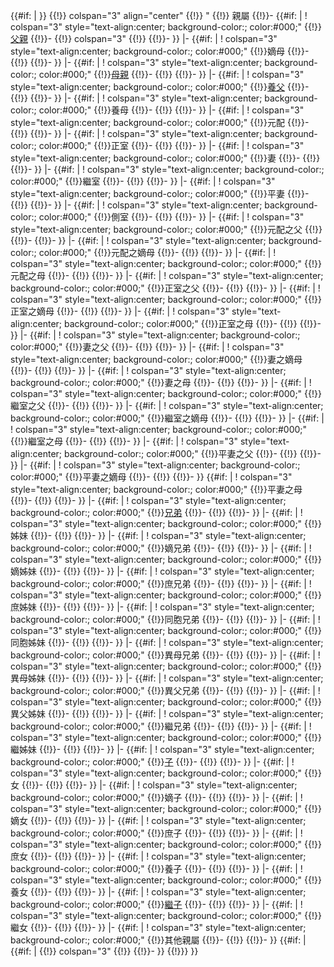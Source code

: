 {{#if:{{{父親|}}} {{{嫡母|}}} {{{母親|}}} {{{元配|}}} {{{正室|}}} {{{妻|}}} {{{繼室|}}} {{{平妻|}}} {{{側室|}}} {{{元配之父|}}} {{{元配之嫡母|}}} {{{元配之母|}}} {{{正室之父|}}}  {{{正室之嫡母|}}} {{{正室之母|}}} {{{妻之父|}}} {{{妻之嫡母|}}} {{{妻之母|}}} {{{繼室之父|}}} {{{繼室之嫡母|}}} {{{繼室之母|}}} {{{平妻之父|}}}  {{{平妻之嫡母|}}} {{{平妻之母|}}} {{{兄弟|}}} {{{姊妹|}}} {{{兄弟|}}} {{{姊妹|}}} {{{嫡兄弟|}}} {{{嫡姊妹|}}} {{{同胞兄弟|}}} {{{同胞姊妹|}}} {{{庶兄弟|}}} {{{庶姊妹|}}} {{{異母兄弟|}}} {{{異母姊妹|}}} {{{異父兄弟|}}} {{{異父姊妹|}}} {{{繼兄弟|}}} {{{繼姊妹|}}}|
}}
{{!}} colspan="3" align="center" {{!}}
{{{!}} class="collapsible collapsed" width=100%
! style="background-color:{{{bgcolor|}}}" {{!}} 親屬
{{!}}-
{{#if:{{{父親|}}} |
! colspan="3" style="text-align:center; background-color:{{{bgcolor|}}}; color:#000;" {{!}} [[父親]]
{{!}}-
{{!}} colspan="3" {{!}} {{{父親}}}
{{!}}-
}}
|-
{{#if: {{{嫡母|}}} |
! colspan="3" style="text-align:center; background-color:{{{bgcolor|}}}; color:#000;" {{!}}嫡母
{{!}}-
{{!}}{{{嫡母}}}
{{!}}-
}}
|-
{{#if: {{{母親|}}} |
! colspan="3" style="text-align:center; background-color:{{{bgcolor|}}}; color:#000;" {{!}}[[母親]]
{{!}}-
{{!}} {{{母親}}}
{{!}}-
}}
|-
{{#if: {{{養父|}}} |
! colspan="3" style="text-align:center; background-color:{{{bgcolor|}}}; color:#000;" {{!}}[[收養|養父]]
{{!}}-
{{!}} {{{養父}}}
{{!}}-
}}
|-
{{#if: {{{養母|}}} |
! colspan="3" style="text-align:center; background-color:{{{bgcolor|}}}; color:#000;" {{!}}養母
{{!}}-
{{!}} {{{養母}}}
{{!}}-
}}
|-
{{#if: {{{元配|}}} |
! colspan="3" style="text-align:center; background-color:{{{bgcolor|}}}; color:#000;" {{!}}元配
{{!}}-
{{!}}{{{元配}}}
{{!}}-
}}
|-
{{#if: {{{正室|}}} |
! colspan="3" style="text-align:center; background-color:{{{bgcolor|}}}; color:#000;" {{!}}正室
{{!}}-
{{!}} {{{正室}}}
{{!}}-
}}
|-
{{#if: {{{妻|}}} |
! colspan="3" style="text-align:center; background-color:{{{bgcolor|}}}; color:#000;" {{!}}妻
{{!}}-
{{!}} {{{妻}}}
{{!}}-
}}
|-
{{#if: {{{繼室|}}} |
! colspan="3" style="text-align:center; background-color:{{{bgcolor|}}}; color:#000;" {{!}}繼室
{{!}}-
{{!}} {{{繼室}}}
{{!}}-
}}
|-
{{#if: {{{平妻|}}} |
! colspan="3" style="text-align:center; background-color:{{{bgcolor|}}}; color:#000;" {{!}}平妻
{{!}}-
{{!}} {{{平妻}}}
{{!}}-
}}
|-
{{#if: {{{側室|}}} |
! colspan="3" style="text-align:center; background-color:{{{bgcolor|}}}; color:#000;" {{!}}側室
{{!}}-
{{!}} {{{側室}}}
{{!}}-
}}
|-
{{#if: {{{元配之父|}}} |
! colspan="3" style="text-align:center; background-color:{{{bgcolor|}}}; color:#000;" {{!}}元配之父
{{!}} {{{元配之父}}}
{{!}}-
{{!}}-
}}
|-
{{#if: {{{元配之嫡母|}}} |
! colspan="3" style="text-align:center; background-color:{{{bgcolor|}}}; color:#000;" {{!}}元配之嫡母
{{!}}-
{{!}} {{{元配之嫡母}}}
{{!}}-
}}
|-
{{#if: {{{元配之母|}}} |
! colspan="3" style="text-align:center; background-color:{{{bgcolor|}}}; color:#000;" {{!}}元配之母
{{!}}-
{{!}} {{{元配之母}}}
{{!}}-
}}
|-
{{#if: {{{正室之父|}}} |
! colspan="3" style="text-align:center; background-color:{{{bgcolor|}}}; color:#000;" {{!}}正室之父
{{!}}-
{{!}} {{{正室之父}}}
{{!}}-
}}
|-
{{#if: {{{正室之嫡母|}}} |
! colspan="3" style="text-align:center; background-color:{{{bgcolor|}}}; color:#000;" {{!}}正室之嫡母
{{!}}-
{{!}} {{{正室之嫡母}}}
{{!}}-
}}
|-
{{#if: {{{正室之母|}}} |
! colspan="3" style="text-align:center; background-color:{{{bgcolor|}}}; color:#000;" {{!}}正室之母
{{!}}-
{{!}} {{{正室之母}}}
{{!}}-
}}
|-
{{#if: {{{妻之父|}}} |
! colspan="3" style="text-align:center; background-color:{{{bgcolor|}}}; color:#000;" {{!}}妻之父
{{!}}-
{{!}} {{{妻之父}}}
{{!}}-
}}
|-
{{#if: {{{妻之嫡母|}}} |
! colspan="3" style="text-align:center; background-color:{{{bgcolor|}}}; color:#000;" {{!}}妻之嫡母
{{!}}-
{{!}} {{{妻之嫡母}}}
{{!}}-
}}
|-
{{#if: {{{妻之母|}}} |
! colspan="3" style="text-align:center; background-color:{{{bgcolor|}}}; color:#000;" {{!}}妻之母
{{!}}-
{{!}} {{{妻之母}}}
{{!}}-
}}
|-
{{#if: {{{繼室之父|}}} |
! colspan="3" style="text-align:center; background-color:{{{bgcolor|}}}; color:#000;" {{!}}繼室之父
{{!}}-
{{!}} {{{繼室之父}}}
{{!}}-
}}
|-
{{#if: {{{繼室之嫡母|}}} |
! colspan="3" style="text-align:center; background-color:{{{bgcolor|}}}; color:#000;" {{!}}繼室之嫡母
{{!}}-
{{!}} {{{繼室之嫡母}}}
{{!}}-
}}
|-
{{#if: {{{繼室之母|}}} |
! colspan="3" style="text-align:center; background-color:{{{bgcolor|}}}; color:#000;" {{!}}繼室之母
{{!}}-
{{!}} {{{繼室之母}}}
{{!}}-
}}
|-
{{#if: {{{平妻之父|}}} |
! colspan="3" style="text-align:center; background-color:{{{bgcolor|}}}; color:#000;" {{!}}平妻之父
{{!}}-
{{!}} {{{平妻之父}}}
{{!}}-
}}
|-
{{#if: {{{平妻之嫡母|}}} |
! colspan="3" style="text-align:center; background-color:{{{bgcolor|}}}; color:#000;" {{!}}平妻之嫡母
{{!}}-
{{!}} {{{平妻之嫡母}}}
{{!}}-
}}
{{#if: {{{平妻之母|}}} |
! colspan="3" style="text-align:center; background-color:{{{bgcolor|}}}; color:#000;" {{!}}平妻之母
{{!}}-
{{!}} {{{平妻之母}}}
{{!}}-
}}
|-
{{#if: {{{兄弟|}}} |
! colspan="3" style="text-align:center; background-color:{{{bgcolor|}}}; color:#000;" {{!}}[[兄弟]]
{{!}}-
{{!}} {{{兄弟}}}
{{!}}-
}}
|-
{{#if: {{{姊妹|}}} |
! colspan="3" style="text-align:center; background-color:{{{bgcolor|}}}; color:#000;" {{!}}姊妹
{{!}}-
{{!}} {{{姊妹}}}
{{!}}-
}}
|-
{{#if: {{{嫡兄弟|}}} |
! colspan="3" style="text-align:center; background-color:{{{bgcolor|}}}; color:#000;" {{!}}嫡兄弟
{{!}}-
{{!}} {{{嫡兄弟}}}
{{!}}-
}}
|-
{{#if: {{{嫡姊妹|}}} |
! colspan="3" style="text-align:center; background-color:{{{bgcolor|}}}; color:#000;" {{!}}嫡姊妹
{{!}}-
{{!}} {{{嫡姊妹}}}
{{!}}-
}}
|-
{{#if: {{{庶兄弟|}}} |
! colspan="3" style="text-align:center; background-color:{{{bgcolor|}}}; color:#000;" {{!}}庶兄弟
{{!}}-
{{!}} {{{庶兄弟}}}
{{!}}-
}}
|-
{{#if: {{{庶姊妹|}}} |
! colspan="3" style="text-align:center; background-color:{{{bgcolor|}}}; color:#000;" {{!}}庶姊妹
{{!}}-
{{!}} {{{庶姊妹}}}
{{!}}-
}}
|-
{{#if: {{{同胞兄弟|}}} |
! colspan="3" style="text-align:center; background-color:{{{bgcolor|}}}; color:#000;" {{!}}同胞兄弟
{{!}}-
{{!}} {{{同胞兄弟}}}
{{!}}-
}}
|-
{{#if: {{{同胞姊妹|}}} |
! colspan="3" style="text-align:center; background-color:{{{bgcolor|}}}; color:#000;" {{!}}同胞姊妹
{{!}}-
{{!}} {{{同胞姊妹}}}
{{!}}-
}}
|-
{{#if: {{{異母兄弟|}}} |
! colspan="3" style="text-align:center; background-color:{{{bgcolor|}}}; color:#000;" {{!}}異母兄弟
{{!}}-
{{!}} {{{異母兄弟}}}
{{!}}-
}}
|-
{{#if: {{{異母姊妹|}}} |
! colspan="3" style="text-align:center; background-color:{{{bgcolor|}}}; color:#000;" {{!}}異母姊妹
{{!}}-
{{!}} {{{異母姊妹}}}
{{!}}-
}}
|-
{{#if: {{{異父兄弟|}}} |
! colspan="3" style="text-align:center; background-color:{{{bgcolor|}}}; color:#000;" {{!}}異父兄弟
{{!}}-
{{!}} {{{異父兄弟}}}
{{!}}-
}}
|-
{{#if: {{{異父姊妹|}}} |
! colspan="3" style="text-align:center; background-color:{{{bgcolor|}}}; color:#000;" {{!}}異父姊妹
{{!}}-
{{!}} {{{異父姊妹}}}
{{!}}-
}}
|-
{{#if: {{{繼兄弟|}}} |
! colspan="3" style="text-align:center; background-color:{{{bgcolor|}}}; color:#000;" {{!}}繼兄弟
{{!}}-
{{!}} {{{繼兄弟}}}
{{!}}-
}}
|-
{{#if: {{{繼姊妹|}}} |
! colspan="3" style="text-align:center; background-color:{{{bgcolor|}}}; color:#000;" {{!}}繼姊妹
{{!}}-
{{!}} {{{繼姊妹}}}
{{!}}-
}}
|-
{{#if: {{{子|}}} |
! colspan="3" style="text-align:center; background-color:{{{bgcolor|}}}; color:#000;" {{!}}[[兒子|子]]
{{!}}-
{{!}} {{{子}}}
{{!}}-
}}
|-
{{#if: {{{女|}}} |
! colspan="3" style="text-align:center; background-color:{{{bgcolor|}}}; color:#000;" {{!}}女
{{!}}-
{{!}} {{{女}}}
{{!}}-
}}
|-
{{#if: {{{嫡子|}}} |
! colspan="3" style="text-align:center; background-color:{{{bgcolor|}}}; color:#000;" {{!}}嫡子
{{!}}-
{{!}} {{{嫡子}}}
{{!}}-
}}
|-
{{#if: {{{嫡女|}}} |
! colspan="3" style="text-align:center; background-color:{{{bgcolor|}}}; color:#000;" {{!}}嫡女
{{!}}-
{{!}} {{{嫡女}}}
{{!}}-
}}
|-
{{#if: {{{庶子|}}} |
! colspan="3" style="text-align:center; background-color:{{{bgcolor|}}}; color:#000;" {{!}}庶子
{{!}}-
{{!}} {{{庶子}}}
{{!}}-
}}
|-
{{#if: {{{庶女|}}} |
! colspan="3" style="text-align:center; background-color:{{{bgcolor|}}}; color:#000;" {{!}}庶女
{{!}}-
{{!}} {{{庶女}}}
{{!}}-
}}
|-
{{#if: {{{養子|}}} |
! colspan="3" style="text-align:center; background-color:{{{bgcolor|}}}; color:#000;" {{!}}養子
{{!}}-
{{!}} {{{養子}}}
{{!}}-
}}
|-
{{#if: {{{養女|}}} |
! colspan="3" style="text-align:center; background-color:{{{bgcolor|}}}; color:#000;" {{!}}養女
{{!}}-
{{!}} {{{養女}}}
{{!}}-
}}
|-
{{#if: {{{繼子|}}} |
! colspan="3" style="text-align:center; background-color:{{{bgcolor|}}}; color:#000;" {{!}}[[繼親|繼子]]
{{!}}-
{{!}} {{{繼子}}}
{{!}}-
}}
|-
{{#if: {{{繼女|}}} |
! colspan="3" style="text-align:center; background-color:{{{bgcolor|}}}; color:#000;" {{!}}繼女
{{!}}-
{{!}} {{{繼女}}}
{{!}}-
}}
|-
{{#if: {{{其他親屬|}}} |
! colspan="3" style="text-align:center; background-color:{{{bgcolor|}}}; color:#000;" {{!}}其他親屬
{{!}}-
{{!}} {{{其他親屬}}}
{{!}}-
}}
{{#if:{{{親屬|}}} |
{{#if:{{{父親|}}} {{{嫡母|}}} {{{母親|}}} {{{元配|}}} {{{正室|}}} {{{妻|}}} {{{繼室|}}} {{{平妻|}}} {{{側室|}}} {{{元配之父|}}} {{{元配之嫡母|}}} {{{元配之母|}}} {{{正室之父|}}}  {{{正室之嫡母|}}} {{{正室之母|}}} {{{妻之父|}}} {{{妻之嫡母|}}} {{{妻之母|}}} {{{繼室之父|}}} {{{繼室之嫡母|}}} {{{繼室之母|}}} {{{平妻之父|}}}  {{{平妻之嫡母|}}} {{{平妻之母|}}} {{{兄弟|}}} {{{姊妹|}}} {{{兄弟|}}} {{{姊妹|}}} {{{嫡兄弟|}}} {{{嫡姊妹|}}} {{{同胞兄弟|}}} {{{同胞姊妹|}}} {{{庶兄弟|}}} {{{庶姊妹|}}} {{{異母兄弟|}}} {{{異母姊妹|}}} {{{異父兄弟|}}} {{{異父姊妹|}}} {{{繼兄弟|}}} {{{繼姊妹|}}} |
{{!}} colspan="3" {{!}} {{{親屬}}}
{{!}}-
}}
{{!}}}
}}<noinclude>{{Documentation}}</noinclude>